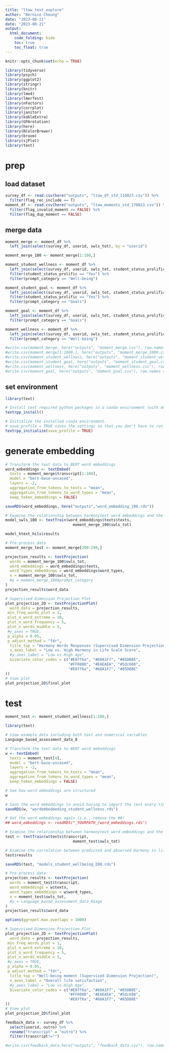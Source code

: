 ```yaml
---
title: "ltaw_text_explore"
author: "Bernice Cheung"
date: "2023-08-21"
date: "2023-08-21"
output:
  html_document:
    code_folding: hide
    toc: true
    toc_float: true
---
```



```r
knitr::opts_chunk$set(echo = TRUE)
```

```r
library(tidyverse)
library(psych)
library(ggplot2)
library(stringr)
library(knitr)
library(lme4)
library(lmerTest)
library(nFactors)
library(corrplot)
library(janitor)
library(kableExtra)
library(GPArotation)
library(here)
library(RColorBrewer)
library(broom)
library(sjPlot)
library(text)
```

# prep{.tab}

## load dataset{.tabset}
```r
survey_df <- read.csv(here("outputs", "ltaw_df_std_110823.csv")) %>%
  filter(flag_rec_include == T)
moment_df <- read.csv(here("outputs", "ltaw_moments_std_170823.csv")) %>%
  filter(flag_invalid_moment == FALSE) %>%
  filter(flag_dup_moment == FALSE)
```

## merge data
```r
moment_merge <- moment_df %>%
  left_join(select(survey_df, userid, swls_tot), by = "userid")

moment_merge_100 <- moment_merge[1:100,]

moment_student_wellness <- moment_df %>%
  left_join(select(survey_df, userid, swls_tot, student_status_prolific), by = "userid") %>%
  filter(student_status_prolific == "Yes") %>%
  filter(prompt_category == "Well-being")

moment_student_goal <- moment_df %>%
  left_join(select(survey_df, userid, swls_tot, student_status_prolific), by = "userid") %>%
  filter(student_status_prolific == "Yes") %>%
  filter(prompt_category == "Goals")

moment_goal <- moment_df %>%
  left_join(select(survey_df, userid, swls_tot, student_status_prolific), by = "userid") %>%
  filter(prompt_category == "Goals")

moment_wellness <- moment_df %>%
  left_join(select(survey_df, userid, swls_tot, student_status_prolific), by = "userid") %>%
  filter(prompt_category == "Well-being")

#write.csv(moment_merge, here("outputs", "moment_merge.csv"), row.names = F)
#write.csv(moment_merge[1:1000,], here("outputs", "moment_merge_1000.csv"), row.names = F)
#write.csv(moment_student_wellness, here("outputs", "moment_student_wellness.csv"), row.names = F)
#write.csv(moment_student_goal, here("outputs", "moment_student_goal.csv"), row.names = F)
#write.csv(moment_wellness, here("outputs", "moment_wellness.csv"), row.names = F)
#write.csv(moment_goal, here("outputs", "moment_goal.csv"), row.names = F)
```

## set environment 
```r
library(text)

# Install text required python packages in a conda environment (with defaults).
textrpp_install()

# Initialize the installed conda environment.
# save_profile = TRUE saves the settings so that you don't have to run textrpp_initialize() after restarting R. 
textrpp_initialize(save_profile = TRUE)
```

# generate embedding
```r
# Transform the text data to BERT word embeddings
word_embeddings <- textEmbed(
  texts = moment_merge$transcript[1:100],
  model = "bert-base-uncased",
  layers = -2,
  aggregation_from_tokens_to_texts = "mean",
  aggregation_from_tokens_to_word_types = "mean",
  keep_token_embeddings = FALSE)
```

```r
saveRDS(word_embeddings, here("outputs","word_embedding_100.rds"))
```

```r
# Examine the relationship between harmonytext word embeddings and the harmony in life rating scale
model_swls_100 <- textTrain(word_embeddings$texts$texts, 
                              moment_merge_100$swls_tot)
```

```r
model_htext_hils$results
```

```r
# Pre-process data
moment_merge_test <- moment_merge[200:299,]

projection_results <- textProjection(
  words = moment_merge_100$swls_tot,
  word_embeddings = word_embeddings$texts,
  word_types_embeddings = word_embeddings$word_types,
  x = moment_merge_100$swls_tot,
  #y = moment_merge_100$prompt_category
)
projection_results$word_data
```

```r
# Supervised Dimension Projection Plot
plot_projection_2D <- textProjectionPlot(
  word_data = projection_results,
 min_freq_words_plot = 1,
 plot_n_word_extreme = 10,
 plot_n_word_frequency = 5,
 plot_n_words_middle = 5,
 #y_axes = TRUE,
 p_alpha = 0.05,
 p_adjust_method = "fdr",
  title_top = "Harmony Words Responses (Supervised Dimension Projection)",
  x_axes_label = "Low vs. High Harmony in Life Scale Score",
  #y_axes_label = "Low vs.High Age",
  bivariate_color_codes = c("#E07f6a", "#60A1F7", "#85DB8E",
                            "#FF0000", "#EAEAEA", "#5dc688",
                            "#E07f6a", "#60A1F7", "#85DB8E"
))
# View plot
plot_projection_2D$final_plot
```





# test

```r
moment_test <- moment_student_wellness[1:200,]
```

```r
library(text)

# View example data including both text and numerical variables
Language_based_assessment_data_8

# Transform the text data to BERT word embeddings
w <- textEmbed(
  texts = moment_test[4],
  model = "bert-base-uncased",
  layers = -2,
  aggregation_from_tokens_to_texts = "mean",
  aggregation_from_tokens_to_word_types = "mean",
  keep_token_embeddings = FALSE)

# See how word embeddings are structured
w

# Save the word embeddings to avoid having to import the text every time. (i.e., remove the ##)
saveRDS(w, "wordembeddeding_student_wellness.rds")

# Get the word embeddings again (i.e., remove the ##)
## word_embeddings <- readRDS("_YOURPATH_/word_embeddings.rds")
```
```r
# Examine the relationship between harmonytext word embeddings and the harmony in life rating scale
test <- textTrain(w$texts$transcript, 
                              moment_test$swls_tot)

# Examine the correlation between predicted and observed Harmony in life scale scores
test$results

saveRDS(test, "models_student_wellbeing_200.rds")
```
```r
# Pre-process data
projection_results <- textProjection(
  words = moment_test$transcript,
  word_embeddings = w$texts,
  word_types_embeddings = w$word_types,
  x = moment_test$swls_tot,
  #y = Language_based_assessment_data_8$age
)
projection_results$word_data
```

```r
options(ggrepel.max.overlaps = 1000)

# Supervised Dimension Projection Plot
plot_projection_2D <- textProjectionPlot(
  word_data = projection_results,
 min_freq_words_plot = 1,
 plot_n_word_extreme = 10,
 plot_n_word_frequency = 5,
 plot_n_words_middle = 5,
 #y_axes = TRUE,
 p_alpha = 0.05,
 p_adjust_method = "fdr",
  title_top = "Well-being moment (Supervised Dimension Projection)",
  x_axes_label = "Overall life satisfaction",
  #y_axes_label = "Low vs.High Age",
  bivariate_color_codes = c("#E07f6a", "#60A1F7", "#85DB8E",
                            "#FF0000", "#EAEAEA", "#5dc688",
                            "#E07f6a", "#60A1F7", "#85DB8E"
))
# View plot
plot_projection_2D$final_plot
```

```r
feedback_data <- survey_df %>%
  select(userid, outro) %>%
  rename("transcript" = "outro") %>%
  filter(transcript!="")

#write.csv(feedback_data,here("outputs", "feedback_data.csv"), row.names = F)
```

